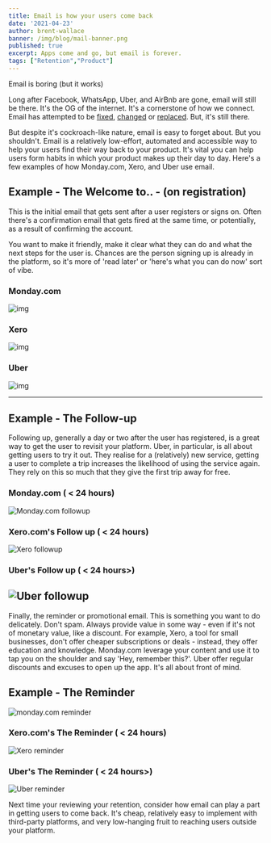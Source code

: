 ```yaml
---
title: Email is how your users come back
date: '2021-04-23'
author: brent-wallace
banner: /img/blog/mail-banner.png
published: true
excerpt: Apps come and go, but email is forever. 
tags: ["Retention","Product"]
---
```


Email is boring (but it works)

Long after Facebook, WhatsApp, Uber, and AirBnb are gone, email will still be there. It's the OG of the internet. It's a cornerstone of how we connect. Email has attempted to be [fixed](https://en.wikipedia.org/wiki/Apache_Wave), [changed](https://hey.com/) or [replaced](https://www.slack.com). But, it's still there. 

But despite it's cockroach-like nature, email is easy to forget about. But you shouldn't.   Email is a relatively low-effort, automated and accessible way to help your users find their way back to your product. It's vital you can help users form habits in which your product makes up their day to day. Here's a few examples of how Monday.com, Xero, and Uber use email. 

## Example - The Welcome to..  - (on registration)

This is the initial email that gets sent after a user registers or signs on. Often there's a confirmation email that gets fired at the same time, or potentially, as a result of confirming the account. 

You want to make it friendly, make it clear what they can do and what the next steps for the user is. Chances are the person signing up is already in the platform, so it's more of 'read later' or 'here's what you can do now' sort of vibe. 

### Monday.com 
![img](/img/insights/monday.com-welcome.png)

### Xero
![img](/img/insights/xero-welcome.png)

### Uber
![img](/img/insights/uber-welcome.png)

---
## Example - The Follow-up
Following up, generally a day or two after the user has registered, is a great way to get the user to revisit your platform. Uber, in particular, is all about getting users to try it out. They realise for a (relatively) new service, getting a user to complete a trip increases the likelihood of using the service again. They rely on this so much that they give the first trip away for free. 

### Monday.com ( < 24 hours)
![Monday.com followup](/img/insights/monday.com-followup.png)

### Xero.com's Follow up ( < 24 hours)
![Xero followup](/img/insights/xero-followup.png)

### Uber's Follow up ( < 24 hours>)
![Uber followup](/img/insights/uber-followup.png)
---

Finally, the reminder or promotional email. This is something you want to do delicately. Don't spam. Always provide value in some way - even if it's not of monetary value, like a discount. For example, Xero, a tool for small businesses, don't offer cheaper subscriptions or deals - instead, they offer education and knowledge. Monday.com leverage your content and use it to tap you on the shoulder and say 'Hey, remember this?'. Uber offer regular discounts and excuses to open up the app. It's all about front of mind. 

## Example - The Reminder
![monday.com reminder](/img/insights/monday.com-reminder.png)

### Xero.com's The Reminder ( < 24 hours)
![Xero reminder](/img/insights/xero-promo.png)

### Uber's The Reminder ( < 24 hours>)
![Uber reminder](/img/insights/uber-promo.png)

Next time your reviewing your retention, consider how email can play a part in getting users to come back. It's cheap, relatively easy to implement with third-party platforms, and very low-hanging fruit to reaching users outside your platform. 